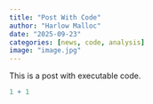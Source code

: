 ```yaml
---
title: "Post With Code"
author: "Harlow Malloc"
date: "2025-09-23"
categories: [news, code, analysis]
image: "image.jpg"
---
```


This is a post with executable code.

```r
1 + 1
```
